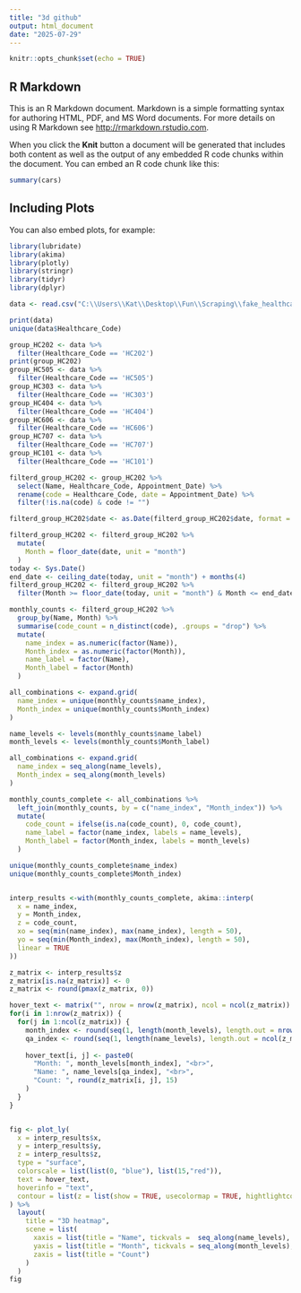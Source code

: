 ---
title: "3d github"
output: html_document
date: "2025-07-29"
---

```{r setup, include=FALSE}
knitr::opts_chunk$set(echo = TRUE)
```

## R Markdown

This is an R Markdown document. Markdown is a simple formatting syntax for authoring HTML, PDF, and MS Word documents. For more details on using R Markdown see <http://rmarkdown.rstudio.com>.

When you click the **Knit** button a document will be generated that includes both content as well as the output of any embedded R code chunks within the document. You can embed an R code chunk like this:

```{r cars}
summary(cars)
```

## Including Plots

You can also embed plots, for example:

```{r pressure, echo=FALSE}
library(lubridate)
library(akima)
library(plotly)
library(stringr)
library(tidyr)
library(dplyr)


```

```{r}
data <- read.csv("C:\\Users\\Kat\\Desktop\\Fun\\Scraping\\fake_healthcare_dataset.csv")
```

```{r}
print(data)
unique(data$Healthcare_Code)
```
```{r}
group_HC202 <- data %>%
  filter(Healthcare_Code == 'HC202')
print(group_HC202)
group_HC505 <- data %>%
  filter(Healthcare_Code == 'HC505')
group_HC303 <- data %>%
  filter(Healthcare_Code == 'HC303')
group_HC404 <- data %>%
  filter(Healthcare_Code == 'HC404')
group_HC606 <- data %>%
  filter(Healthcare_Code == 'HC606')
group_HC707 <- data %>%
  filter(Healthcare_Code == 'HC707')
group_HC101 <- data %>%
  filter(Healthcare_Code == 'HC101')
```

```{r}
filterd_group_HC202 <- group_HC202 %>%
  select(Name, Healthcare_Code, Appointment_Date) %>%
  rename(code = Healthcare_Code, date = Appointment_Date) %>%
  filter(!is.na(code) & code != "")

filterd_group_HC202$date <- as.Date(filterd_group_HC202$date, format = "%Y-%m-%d")

filterd_group_HC202 <- filterd_group_HC202 %>%
  mutate(
    Month = floor_date(date, unit = "month")
  )
today <- Sys.Date()
end_date <- ceiling_date(today, unit = "month") + months(4)
filterd_group_HC202 <- filterd_group_HC202 %>%
  filter(Month >= floor_date(today, unit = "month") & Month <= end_date)

monthly_counts <- filterd_group_HC202 %>%
  group_by(Name, Month) %>%
  summarise(code_count = n_distinct(code), .groups = "drop") %>%
  mutate(
    name_index = as.numeric(factor(Name)),
    Month_index = as.numeric(factor(Month)),
    name_label = factor(Name),
    Month_label = factor(Month)
  )

all_combinations <- expand.grid(
  name_index = unique(monthly_counts$name_index),
  Month_index = unique(monthly_counts$Month_index)
)

name_levels <- levels(monthly_counts$name_label)
month_levels <- levels(monthly_counts$Month_label)

all_combinations <- expand.grid(
  name_index = seq_along(name_levels),
  Month_index = seq_along(month_levels)
)

monthly_counts_complete <- all_combinations %>%
  left_join(monthly_counts, by = c("name_index", "Month_index")) %>%
  mutate(
    code_count = ifelse(is.na(code_count), 0, code_count),
    name_label = factor(name_index, labels = name_levels),
    Month_label = factor(Month_index, labels = month_levels)
  )

unique(monthly_counts_complete$name_index)
unique(monthly_counts_complete$Month_index)


interp_results <-with(monthly_counts_complete, akima::interp(
  x = name_index,
  y = Month_index,
  z = code_count,
  xo = seq(min(name_index), max(name_index), length = 50),
  yo = seq(min(Month_index), max(Month_index), length = 50),
  linear = TRUE
))

z_matrix <- interp_results$z
z_matrix[is.na(z_matrix)] <- 0
z_matrix <- round(pmax(z_matrix, 0))

hover_text <- matrix("", nrow = nrow(z_matrix), ncol = ncol(z_matrix))
for(i in 1:nrow(z_matrix)) {
  for(j in 1:ncol(z_matrix)) {
    month_index <- round(seq(1, length(month_levels), length.out = nrow(z_matrix)))[i]
    qa_index <- round(seq(1, length(name_levels), length.out = ncol(z_matrix)))[j]
    
    hover_text[i, j] <- paste0(
      "Month: ", month_levels[month_index], "<br>",
      "Name: ", name_levels[qa_index], "<br>",
      "Count: ", round(z_matrix[i, j], 15)
    )
  }
}


fig <- plot_ly(
  x = interp_results$x,
  y = interp_results$y,
  z = interp_results$z,
  type = "surface",
  colorscale = list(list(0, "blue"), list(15,"red")),
  text = hover_text,
  hoverinfo = "text",
  contour = list(z = list(show = TRUE, usecolormap = TRUE, hightlightcolor = "#ff0000", project = list(z = TRUE)))
) %>%
  layout(
    title = "3D heatmap",
    scene = list(
      xaxis = list(title = "Name", tickvals =  seq_along(name_levels), ticktext = name_levels),
      yaxis = list(title = "Month", tickvals = seq_along(month_levels), ticktext = format(as.Date(month_levels), "%Y-%m")),
      zaxis = list(title = "Count")
    )
  )
fig


```

